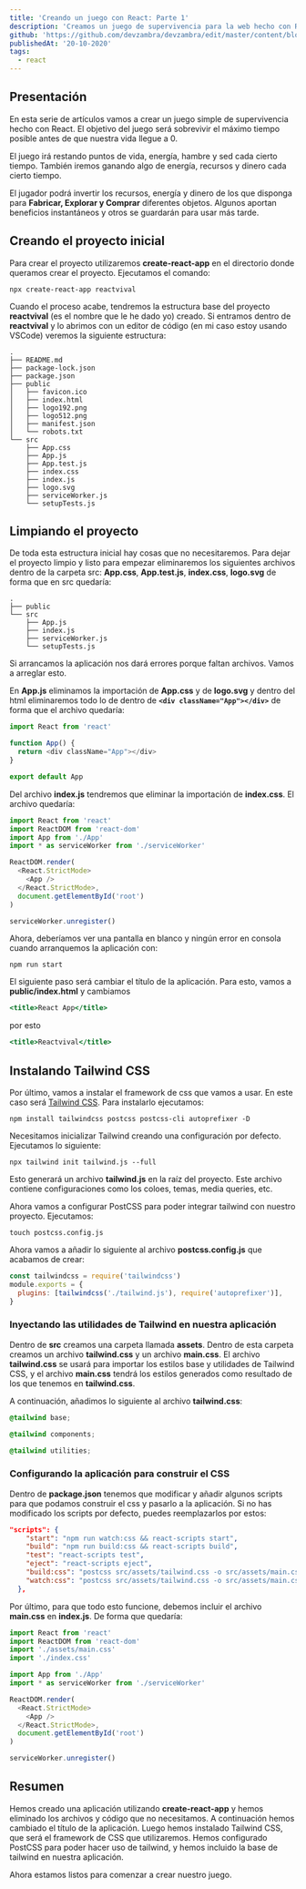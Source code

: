 ```yaml
---
title: 'Creando un juego con React: Parte 1'
description: 'Creamos un juego de supervivencia para la web hecho con React desde cero'
github: 'https://github.com/devzambra/devzambra/edit/master/content/blog/juego-react-parte-1.mdx'
publishedAt: '20-10-2020'
tags:
  - react
---
```


## Presentación

En esta serie de artículos vamos a crear un juego simple de supervivencia hecho con React. El objetivo del juego será sobrevivir el máximo tiempo posible antes de que nuestra vida llegue a 0.

El juego irá restando puntos de vida, energía, hambre y sed cada cierto tiempo. También iremos ganando algo de energía, recursos y dinero cada cierto tiempo.

El jugador podrá invertir los recursos, energía y dinero de los que disponga para **Fabricar, Explorar y Comprar** diferentes objetos. Algunos aportan beneficios instantáneos y otros se guardarán para usar más tarde.

## Creando el proyecto inicial

Para crear el proyecto utilizaremos **create-react-app** en el directorio donde queramos crear el proyecto. Ejecutamos el comando:

```shell
npx create-react-app reactvival
```

Cuando el proceso acabe, tendremos la estructura base del proyecto **reactvival** (es el nombre que le he dado yo) creado. Si entramos dentro de **reactvival** y lo abrimos con un editor de código (en mi caso estoy usando VSCode) veremos la siguiente estructura:

```shell
.
├── README.md
├── package-lock.json
├── package.json
├── public
│   ├── favicon.ico
│   ├── index.html
│   ├── logo192.png
│   ├── logo512.png
│   ├── manifest.json
│   └── robots.txt
└── src
    ├── App.css
    ├── App.js
    ├── App.test.js
    ├── index.css
    ├── index.js
    ├── logo.svg
    ├── serviceWorker.js
    └── setupTests.js
```

## Limpiando el proyecto

De toda esta estructura inicial hay cosas que no necesitaremos. Para dejar el proyecto limpio y listo para empezar eliminaremos los siguientes archivos dentro de la carpeta src:
**App.css**, **App.test.js**, **index.css**, **logo.svg**
de forma que en src quedaría:

```shell
.
├── public
└── src
    ├── App.js
    ├── index.js
    ├── serviceWorker.js
    └── setupTests.js
```

Si arrancamos la aplicación nos dará errores porque faltan archivos. Vamos a arreglar esto.

En **App.js** eliminamos la importación de **App.css** y de **logo.svg** y dentro del html eliminaremos todo lo de dentro de **`<div className="App"></div>`** de forma que el archivo quedaría:

```jsx:App.js
import React from 'react'

function App() {
  return <div className="App"></div>
}

export default App
```

Del archivo **index.js** tendremos que eliminar la importación de **index.css**. El archivo quedaría:

```jsx:index.js
import React from 'react'
import ReactDOM from 'react-dom'
import App from './App'
import * as serviceWorker from './serviceWorker'

ReactDOM.render(
  <React.StrictMode>
    <App />
  </React.StrictMode>,
  document.getElementById('root')
)

serviceWorker.unregister()
```

Ahora, deberíamos ver una pantalla en blanco y ningún error en consola cuando arranquemos la aplicación con:

```shell
npm run start
```

El siguiente paso será cambiar el título de la aplicación. Para esto, vamos a **public/index.html** y cambiamos

```html:public/index.html
<title>React App</title>
```

por esto

```html:public/index.html
<title>Reactvival</title>
```

## Instalando Tailwind CSS

Por último, vamos a instalar el framework de css que vamos a usar. En este caso será <a href="https://tailwindcss.com/" target="_blank" className="text-primary">Tailwind CSS</a>.
Para instalarlo ejecutamos:

```shell
npm install tailwindcss postcss postcss-cli autoprefixer -D
```

Necesitamos inicializar Tailwind creando una configuración por defecto. Ejecutamos lo siguiente:

```shell
npx tailwind init tailwind.js --full
```

Esto generará un archivo **tailwind.js** en la raíz del proyecto. Este archivo contiene configuraciones como los coloes, temas, media queries, etc.

Ahora vamos a configurar PostCSS para poder integrar tailwind con nuestro proyecto. Ejecutamos:

```shell
touch postcss.config.js
```

Ahora vamos a añadir lo siguiente al archivo **postcss.config.js** que acabamos de crear:

```javascript:postcss.config.js
const tailwindcss = require('tailwindcss')
module.exports = {
  plugins: [tailwindcss('./tailwind.js'), require('autoprefixer')],
}
```

### Inyectando las utilidades de Tailwind en nuestra aplicación

Dentro de **src** creamos una carpeta llamada **assets**. Dentro de esta carpeta creamos un archivo **tailwind.css** y un archivo **main.css**.
El archivo **tailwind.css** se usará para importar los estilos base y utilidades de Tailwind CSS, y el archivo **main.css** tendrá los estilos generados como resultado de los que tenemos en **tailwind.css**.

A continuación, añadimos lo siguiente al archivo **tailwind.css**:

```css:tailwind.css
@tailwind base;

@tailwind components;

@tailwind utilities;
```

### Configurando la aplicación para construir el CSS

Dentro de **package.json** tenemos que modificar y añadir algunos scripts para que podamos construir el css y pasarlo a la aplicación. Si no has modificado los scripts por defecto, puedes reemplazarlos por estos:

```json:package.json
"scripts": {
    "start": "npm run watch:css && react-scripts start",
    "build": "npm run build:css && react-scripts build",
    "test": "react-scripts test",
    "eject": "react-scripts eject",
    "build:css": "postcss src/assets/tailwind.css -o src/assets/main.css",
    "watch:css": "postcss src/assets/tailwind.css -o src/assets/main.css"
  },
```

Por último, para que todo esto funcione, debemos incluir el archivo **main.css** en **index.js**. De forma que quedaría:

```jsx:index.js
import React from 'react'
import ReactDOM from 'react-dom'
import './assets/main.css'
import './index.css'

import App from './App'
import * as serviceWorker from './serviceWorker'

ReactDOM.render(
  <React.StrictMode>
    <App />
  </React.StrictMode>,
  document.getElementById('root')
)

serviceWorker.unregister()
```

## Resumen

Hemos creado una aplicación utilizando **create-react-app** y hemos eliminado los archivos y código que no necesitamos.
A continuación hemos cambiado el título de la aplicación.
Luego hemos instalado Tailwind CSS, que será el framework de CSS que utilizaremos. Hemos configurado PostCSS para poder hacer uso de tailwind, y hemos incluido la base de tailwind en nuestra aplicación.

Ahora estamos listos para comenzar a crear nuestro juego.
